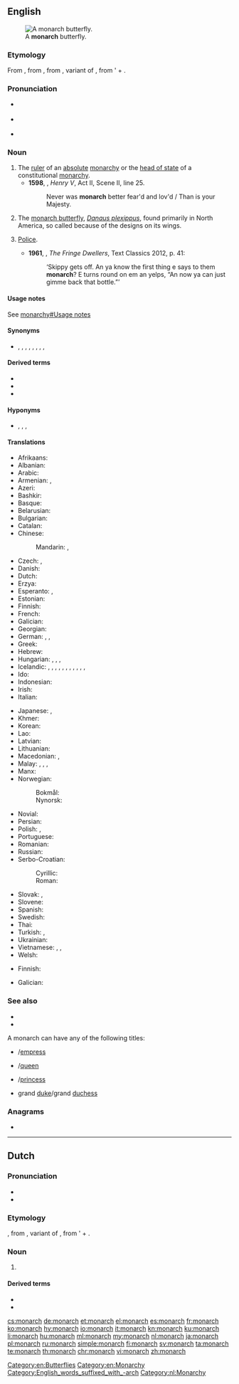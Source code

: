 {{also|Monarch}}
==English==
[[File:ComputerHotline - Danaus plexippus (by) (3).jpg|thumb|A '''monarch''' butterfly.]]

===Etymology===
From {{etyl|frm|en}} {{m|frm|monarque}}, from {{etyl|LL.|en}} {{m|la|monarcha}}, from {{etyl|grc|en}} {{m|grc|μονάρχης}}, variant of {{m|grc|μόναρχος||sole ruler}}, from '{{m|grc|μόνος||only}} + {{m|grc|ἀρχός||leader}}.

===Pronunciation===
* {{a|UK}} {{IPA|/ˈmɒnək/|lang=en}}
* {{a|US}} {{IPA|/ˈmɑnɚk/|/ˈmɑnɑɹk/|lang=en}}
* {{audio|En-us-monarch.ogg|Audio (US)|lang=en}}

===Noun===
{{en-noun}}

# The [[ruler]] of an [[absolute]] [[monarchy]] or the [[head of state]] of a constitutional [[monarchy]].
#* '''1598''', {{w|William Shakespeare}}, ''Henry V'', Act II, Scene II, line 25.
#*: Never was '''monarch''' better fear'd and lov'd / Than is your Majesty.
# The [[monarch butterfly]], ''[[Danaus plexippus]]'', found primarily in North America, so called because of the designs on its wings.
# {{lb|en|AU|slang}} [[police|Police]].
#* '''1961''', {{w|Nene Gare}}, ''The Fringe Dwellers'', Text Classics 2012, p. 41:
#*: ‘Skippy gets off. An ya know the first thing e says to them '''monarch'''? E turns round on em an yelps, “An now ya can just gimme back that bottle.”’

====Usage notes====
See [[monarchy#Usage notes]]

====Synonyms====
* {{sense|ruler}} {{l|en|autocrat}}, {{l|en|autocrator}}, {{l|en|big man}}, {{l|en|despot}}, {{l|en|dictator}}, {{l|en|Führer}}, {{l|en|potentate}}, {{l|en|sovereign}}, {{l|en|tyrant}}

====Derived terms====
* {{l|en|monarchism}}
* {{l|en|monarchist}}
* {{l|en|monarchy}}

====Hyponyms====
* {{sense|ruler}} {{l|en|emperor}}, {{l|en|empress}}, {{l|en|king}}, {{l|en|queen}}

====Translations====
{{trans-top|ruler}}
* Afrikaans: {{t|af|monarg}}
* Albanian: {{t+|sq|monark|m}}
* Arabic: {{t|ar|عَاهِل|m}}
* Armenian: {{t+|hy|միապետ}}, {{t+|hy|ինքնակալ}}
* Azeri: {{t|az|monarx}}
* Bashkir: {{t|ba|батша|sc=Cyrl}}
* Basque: {{t+|eu|monarka}}
* Belarusian: {{t|be|манарх|m}}
* Bulgarian: {{t+|bg|монарх|m|sc=Cyrl}}
* Catalan: {{t+|ca|monarca|m|f}}
* Chinese:
*: Mandarin: {{t+|cmn|君主|tr=jūnzhǔ|sc=Hani}}, {{t+|cmn|王|tr=wáng|sc=Hani}}
* Czech: {{t+|cs|panovník|m}}, {{t+|cs|monarcha|m}}
* Danish: {{t+|da|monark|c}}
* Dutch: {{t+|nl|monarch|m}}
* Erzya: {{t|myv|вейкинязор}}
* Esperanto: {{t|eo|monarĥo}}, {{t|eo|monarko}}
* Estonian: {{t|et|monarh}}
* Finnish: {{t+|fi|monarkki}}
* French: {{t+|fr|monarque|m}}
* Galician: {{t+|gl|monarca|m|f}}
* Georgian: {{t|ka|მონარხი}}
* German: {{t+|de|Monarch|m}}, {{t+|de|Monarchin|f}}, {{t+|de|Fürst|m}}
* Greek: {{t+|el|μονάρχης|m}}
* Hebrew: {{t|he|מונרך|m|tr=monárk}}
* Hungarian: {{t+|hu|uralkodó}}, {{t+|hu|egyeduralkodó}}, {{t+|hu|fejedelem}}, {{t|hu|monarcha}}
* Icelandic: {{t|is|einvaldsherra|m}}, {{t+|is|konungur|m}}, {{t+|is|drottning|f}}, {{t|is|fursti|m}}, {{t+|is|keisari|m}}, {{t|is|einvaldur|m}}, {{t|is|einvaldur þjóðhöfðingi konungsríkis|m}}, {{t|is|einvaldur þjóðhöfðingi keisaradæmis|m}}, {{t|is|einvaldur þjóðhöfðingi furstadæmis|m}}, {{t+|is|höfðingi|m}}, {{t+|is|jöfur|m}},
* Ido: {{t+|io|monarko}}
* Indonesian: {{t+|id|raja}}
* Irish: {{t|ga|monarc|m}}
* Italian: {{t|it|monarca|m}}
{{trans-mid}}
* Japanese: {{t+|ja|君主|tr=[[くんしゅ]], kunshu|sc=Jpan}}, {{t+|ja|王|tr=[[おう]], ō|sc=Jpan}}
* Khmer: {{t|km|ព្រះមហាក្សត្រ}}
* Korean: {{t+|ko|군주}}
* Lao: {{t|lo|ທິລາດ}}
* Latvian: {{t|lv|monarhs|m}}
* Lithuanian: {{t|lt|monarchas|m}}
* Macedonian: {{t|mk|монарх|m}}, {{t|mk|владетел|m}}
* Malay: {{t|ms|ratu}}, {{t+|ms|raja}}, {{t|ms|permaisuri}}, {{t|ms|pemerintah}} {{qualifier|ruler}}
* Manx: {{t|gv|ard-ree|m}}
* Norwegian: 
*: Bokmål: {{t+|no|monark|m}}
*: Nynorsk: {{t|no|monark|m}}
* Novial: {{t|nov|rege}}
* Persian: {{t|fa|مونارک|tr=monârk|sc=fa-Arab}}
* Polish: {{t+|pl|monarcha|m}}, {{t+|pl|monarchini|f}}
* Portuguese: {{t+|pt|monarca|m|f}}
* Romanian: {{t+|ro|monarh|m}}
* Russian: {{t+|ru|мона́рх|m}}
* Serbo-Croatian: 
*: Cyrillic: {{t|sh|монарх|m}}
*: Roman: {{t+|sh|monarh|m}}
* Slovak: {{t|sk|panovník|m}}, {{t|sk|monarcha|m}}
* Slovene: {{t+|sl|monarh|m}}
* Spanish: {{t+|es|monarca|m|f}}
* Swedish: {{t+|sv|monark|c}}
* Thai: {{t+|th|กษัตริย์|sc=Thai}}
* Turkish: {{t+|tr|hakan}}, {{t+|tr|hükümdar}}
* Ukrainian: {{t|uk|монарх|m}}
* Vietnamese: {{t+|vi|vua}}, {{t+|vi|quân chủ}}, {{t+|vi|quốc vương}}
* Welsh: {{t|cy|teyrn|m}}
{{trans-bottom}}

{{trans-top|butterfly ''Danaus plexippus''}}
* Finnish: {{t+|fi|monarkkiperhonen}}
{{trans-mid}}
* Galician: {{t|gl|bolboreta monarca|f}}
{{trans-bottom}}

===See also===
* {{projectlink|wikipedia|Monarch butterfly}}
* {{specieslite|Danaus plexippus}}
A monarch can have any of the following titles:
* {{l|en|emperor}}/[[empress]]
* {{l|en|king}}/[[queen]]
* {{l|en|prince}}/[[princess]]
* grand [[duke]]/grand [[duchess]]

===Anagrams===
* {{l|en|chroman}}

[[Category:en:Butterflies]]
[[Category:en:Monarchy]]
[[Category:English_words_suffixed_with_-arch]]

----

==Dutch==
{{wikipedia|lang=nl}}

===Pronunciation===
* {{audio|Nl-monarch.ogg|Audio|lang=nl}}
* {{hyphenation|mo|narch|lang=nl}}

===Etymology===
{{der|nl|la|monarchia}}, from {{der|nl|grc|μονάρχης}}, variant of {{m|grc|μόναρχος||sole ruler}}, from '{{m|grc|μόνος||only}} + {{m|grc|ἀρχός||leader}}.

===Noun===
{{nl-noun|m|-en|monarchje}}

# {{l|en||monarch}}

====Derived terms====
* {{l|nl|monarchie}}
* {{l|nl|monarchvlinder}}

[[Category:nl:Monarchy]]

[[cs:monarch]]
[[de:monarch]]
[[et:monarch]]
[[el:monarch]]
[[es:monarch]]
[[fr:monarch]]
[[ko:monarch]]
[[hy:monarch]]
[[io:monarch]]
[[it:monarch]]
[[kn:monarch]]
[[ku:monarch]]
[[li:monarch]]
[[hu:monarch]]
[[ml:monarch]]
[[my:monarch]]
[[nl:monarch]]
[[ja:monarch]]
[[pl:monarch]]
[[ru:monarch]]
[[simple:monarch]]
[[fi:monarch]]
[[sv:monarch]]
[[ta:monarch]]
[[te:monarch]]
[[th:monarch]]
[[chr:monarch]]
[[vi:monarch]]
[[zh:monarch]]